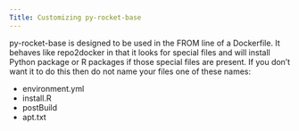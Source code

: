 ```yaml
---
Title: Customizing py-rocket-base
---
```


py-rocket-base is designed to be used in the FROM line of a Dockerfile. It behaves like repo2docker in that it looks for special files and will 
install Python package or R packages if those special files are present. If you don't want it to do this then do not name your files one of these names:

- environment.yml
- install.R
- postBuild
- apt.txt
